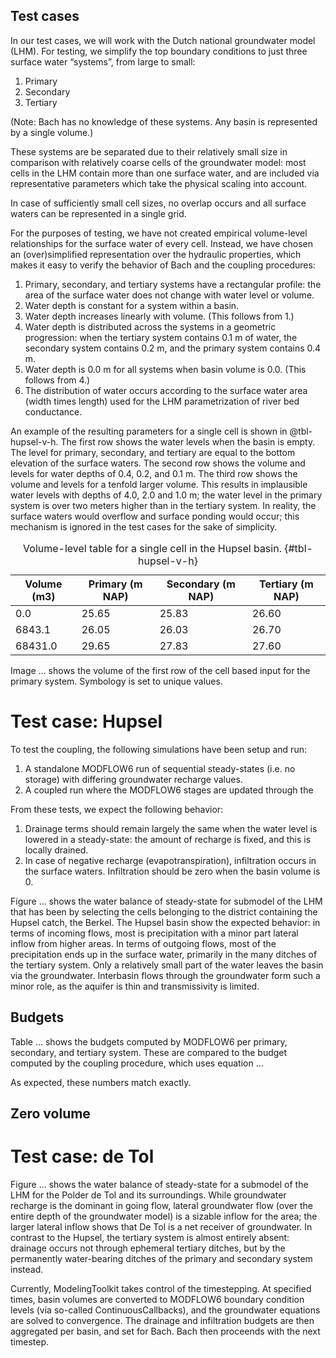 ## Test cases

In our test cases, we will work with the Dutch national groundwater model
(LHM). For testing, we simplify the top boundary conditions to just three
surface water "systems", from large to small:

1. Primary
2. Secondary
3. Tertiary

(Note: Bach has no knowledge of these systems. Any basin is represented by a
single volume.)

These systems are be separated due to their relatively small size in comparison
with relatively coarse cells of the groundwater model: most cells in the LHM
contain more than one surface water, and are included via representative
parameters which take the physical scaling into account.

In case of sufficiently small cell sizes, no overlap occurs and all surface
waters can be represented in a single grid.

For the purposes of testing, we have not created empirical volume-level
relationships for the surface water of every cell. Instead, we have chosen an
(over)simplified representation over the hydraulic properties, which makes it
easy to verify the behavior of Bach and the coupling procedures:

1. Primary, secondary, and tertiary systems have a rectangular profile: the
  area of the surface water does not change with water level or volume.
2. Water depth is constant for a system within a basin.
3. Water depth increases linearly with volume. (This follows from 1.)
4. Water depth is distributed across the systems in a geometric progression:
  when the tertiary system contains 0.1 m of water, the secondary system contains
0.2 m, and the primary system contains 0.4 m.
5. Water depth is 0.0 m for all systems when basin volume is 0.0. (This follows from 4.)
6. The distribution of water occurs according to the surface water area (width
  times length) used for the LHM parametrization of river bed conductance.
  
An example of the resulting parameters for a single cell is shown in
@tbl-hupsel-v-h. The first row shows the water levels when the basin is empty.
The level for primary, secondary, and tertiary are equal to the bottom
elevation of the surface waters. The second row shows the volume and levels for
water depths of 0.4, 0.2, and 0.1 m. The third row shows the volume and levels
for a tenfold larger volume. This results in implausible water levels with
depths of 4.0, 2.0 and 1.0 m; the water level in the primary system is over
two meters higher than in the tertiary system. In reality, the surface waters
would overflow and surface ponding would occur; this mechanism is ignored
in the test cases for the sake of simplicity.

| Volume (m3) | Primary (m NAP) | Secondary (m NAP) | Tertiary (m NAP) |
|-------------|-----------------|-------------------|------------------|
| 0.0         | 25.65           | 25.83             | 26.60            |
| 6843.1      | 26.05           | 26.03             | 26.70            |
| 68431.0     | 29.65           | 27.83             | 27.60            |

: Volume-level table for a single cell in the Hupsel basin. {#tbl-hupsel-v-h}

Image ... shows the volume of the first row of the cell based input for the
primary system. Symbology is set to unique values.

# Test case: Hupsel

To test the coupling, the following simulations have been setup and run:

1. A standalone MODFLOW6 run of sequential steady-states (i.e. no storage) with
  differing groundwater recharge values.
2. A coupled run where the MODFLOW6 stages are updated through the

From these tests, we expect the following behavior:

1. Drainage terms should remain largely the same when the water level is lowered in a steady-state:
  the amount of recharge is fixed, and this is locally drained.
2. In case of negative recharge (evapotranspiration), infiltration occurs in the surface waters.
  Infiltration should be zero when the basin volume is 0.

Figure ... shows the water balance of steady-state for submodel of the
LHM that has been by selecting the cells belonging to the district containing
the Hupsel catch, the Berkel. The Hupsel basin show the expected behavior:
in terms of incoming flows, most is precipitation with a minor part lateral
inflow from higher areas. In terms of outgoing flows, most of the precipitation
ends up in the surface water, primarily in the many ditches of the tertiary
system. Only a relatively small part of the water leaves the basin via the
groundwater. Interbasin flows through the groundwater form such a minor role,
as the aquifer is thin and transmissivity is limited.

## Budgets

Table ... shows the budgets computed by MODFLOW6 per primary, secondary, and
tertiary system. These are compared to the budget computed by the coupling
procedure, which uses equation ...

As expected, these numbers match exactly.

## Zero volume

# Test case: de Tol

Figure ... shows the water balance of steady-state for a submodel of the LHM
for the Polder de Tol and its surroundings. While groundwater recharge is the
dominant in going flow, lateral groundwater flow (over the entire depth of
the groundwater model) is a sizable inflow for the area; the larger lateral
inflow shows that De Tol is a net receiver of groundwater. In contrast to the
Hupsel, the tertiary system is almost entirely absent: drainage occurs not
through ephemeral tertiary ditches, but by the permanently water-bearing
ditches of the primary and secondary system instead. 

Currently, ModelingToolkit takes control of the timestepping. At specified
times, basin volumes are converted to MODFLOW6 boundary condition levels (via
so-called ContinuousCallbacks), and the groundwater equations are solved to
convergence. The drainage and infiltration budgets are then aggregated per
basin, and set for Bach. Bach then proceends with the next timestep.
